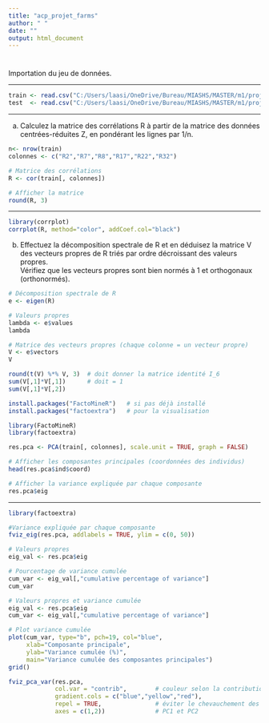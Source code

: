 ---
title: "acp_projet_farms"
author: " "
date: ""
output: html_document
---

# 

Importation du jeu de données.

------------------------------------------------------------------------

```{r}
train <- read.csv("C:/Users/laasi/OneDrive/Bureau/MIASHS/MASTER/m1/projet_farms/data/farms_train.csv")
test  <- read.csv("C:/Users/laasi/OneDrive/Bureau/MIASHS/MASTER/m1/projet_farms/data/farms_test.csv")

```

------------------------------------------------------------------------

a)  Calculez la matrice des corrélations R à partir de la matrice des données centrées-réduites Z, en pondérant les lignes par 1/n.

```{r}
n<- nrow(train)
colonnes <- c("R2","R7","R8","R17","R22","R32")

# Matrice des corrélations
R <- cor(train[, colonnes])

# Afficher la matrice
round(R, 3)


```

------------------------------------------------------------------------

```{r}
library(corrplot)
corrplot(R, method="color", addCoef.col="black")

```

b)  Effectuez la décomposition spectrale de R et en déduisez la matrice V des vecteurs propres de R triés par ordre décroissant des valeurs propres.\
    Vérifiez que les vecteurs propres sont bien normés à 1 et orthogonaux (orthonormés).

```{r}
# Décomposition spectrale de R
e <- eigen(R)

# Valeurs propres
lambda <- e$values
lambda

# Matrice des vecteurs propres (chaque colonne = un vecteur propre)
V <- e$vectors
V

round(t(V) %*% V, 3)  # doit donner la matrice identité I_6
sum(V[,1]*V[,1])      # doit = 1
sum(V[,1]*V[,2])  

```

```{r}
install.packages("FactoMineR")   # si pas déjà installé
install.packages("factoextra")   # pour la visualisation

library(FactoMineR)
library(factoextra)
```

```{r}
res.pca <- PCA(train[, colonnes], scale.unit = TRUE, graph = FALSE)

# Afficher les composantes principales (coordonnées des individus)
head(res.pca$ind$coord)

# Afficher la variance expliquée par chaque composante
res.pca$eig

```

------------------------------------------------------------------------

```{r}
library(factoextra)

#Variance expliquée par chaque composante
fviz_eig(res.pca, addlabels = TRUE, ylim = c(0, 50))
```

```{r}
# Valeurs propres
eig_val <- res.pca$eig

# Pourcentage de variance cumulée
cum_var <- eig_val[,"cumulative percentage of variance"]
cum_var

# Valeurs propres et variance cumulée
eig_val <- res.pca$eig
cum_var <- eig_val[,"cumulative percentage of variance"]

# Plot variance cumulée
plot(cum_var, type="b", pch=19, col="blue",
     xlab="Composante principale",
     ylab="Variance cumulée (%)",
     main="Variance cumulée des composantes principales")
grid()

```

```{r}
fviz_pca_var(res.pca,
             col.var = "contrib",        # couleur selon la contribution
             gradient.cols = c("blue","yellow","red"),
             repel = TRUE,               # éviter le chevauchement des labels
             axes = c(1,2))              # PC1 et PC2
```
